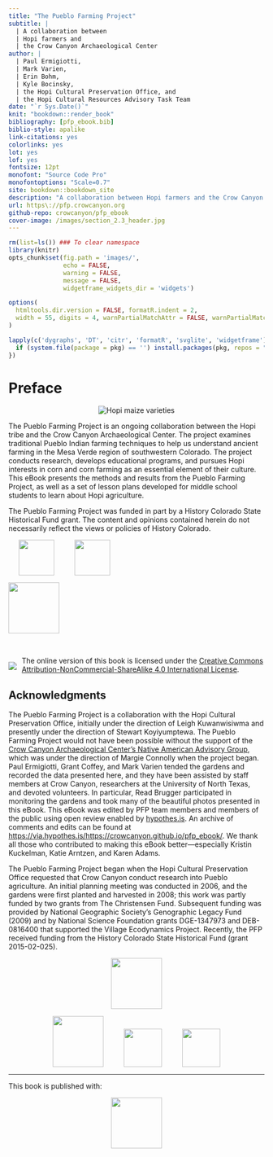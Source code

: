 ```yaml
--- 
title: "The Pueblo Farming Project"
subtitle: |
  | A collaboration between
  | Hopi farmers and 
  | the Crow Canyon Archaeological Center
author: |
  | Paul Ermigiotti,
  | Mark Varien,
  | Erin Bohm,
  | Kyle Bocinsky,
  | the Hopi Cultural Preservation Office, and 
  | the Hopi Cultural Resources Advisory Task Team
date: "`r Sys.Date()`"
knit: "bookdown::render_book"
bibliography: [pfp_ebook.bib]
biblio-style: apalike
link-citations: yes
colorlinks: yes
lot: yes
lof: yes
fontsize: 12pt
monofont: "Source Code Pro"
monofontoptions: "Scale=0.7"
site: bookdown::bookdown_site
description: "A collaboration between Hopi farmers and the Crow Canyon Archaeological Center"
url: https\://pfp.crowcanyon.org
github-repo: crowcanyon/pfp_ebook
cover-image: /images/section_2.3_header.jpg
---
```


```r
rm(list=ls()) ### To clear namespace
library(knitr)
opts_chunk$set(fig.path = 'images/',
               echo = FALSE, 
               warning = FALSE, 
               message = FALSE,
               widgetframe_widgets_dir = 'widgets')

options(
  htmltools.dir.version = FALSE, formatR.indent = 2,
  width = 55, digits = 4, warnPartialMatchAttr = FALSE, warnPartialMatchDollar = FALSE
)

lapply(c('dygraphs', 'DT', 'citr', 'formatR', 'svglite', 'widgetframe'), function(pkg) {
  if (system.file(package = pkg) == '') install.packages(pkg, repos = "https://cran.us.r-project.org")
})

```

# Preface {-}

<div style="text-align: center;">
<img src="./images/section_2.3_header.jpg" alt="Hopi maize varieties"/>
</div>

The Pueblo Farming Project is an ongoing collaboration between the Hopi tribe and the Crow Canyon Archaeological Center. The project examines traditional Pueblo Indian farming techniques to help us understand ancient farming in the Mesa Verde region of southwestern Colorado. The project conducts research, develops educational programs, and pursues Hopi interests in corn and corn farming as an essential element of their culture. This eBook presents the methods and results from the Pueblo Farming Project, as well as a set of lesson plans developed for middle school students to learn about Hopi agriculture.

The Pueblo Farming Project was funded in part by a History Colorado State Historical Fund grant. The content and opinions contained herein do not necessarily reflect the views or policies of History Colorado.

<div align = "center">
<a href="https://www.crowcanyon.org/" target="_blank"><img src="./images/CCAC_logo.svg" style="height: 70px; padding: 0px 20px 0px 20px;"/></a><a href="https://www.crowcanyon.org/institute/" target="_blank"><img src="./images/Institute_logo.svg" style="height: 70px; padding: 0px 20px 0px 20px;"/></a>

<a href="https://www.historycolorado.org/state-historical-fund" target="_blank"><img src="./images/HistoryCO.png" style="height: 100px;"/></a>
</div>

<br>
<p>
<img style="float: left; vertical-align:bottom; padding: 11px 10px 0px 0px;" src="./images/by-nc-sa.png"/>
The online version of this book is licensed under the [Creative Commons Attribution-NonCommercial-ShareAlike 4.0 International License](https://creativecommons.org/licenses/by-nc-sa/4.0/). 
</p>

## Acknowledgments {-}

The Pueblo Farming Project is a collaboration with the Hopi Cultural Preservation Office, initially under the direction of Leigh Kuwanwisiwma and presently under the direction of Stewart Koyiyumptewa. The Pueblo Farming Project would not have been possible without the support of the [Crow Canyon Archaeological Center’s Native American Advisory Group](https://www.crowcanyon.org/index.php/native-american-advisory-group), which was under the direction of Margie Connolly when the project began. Paul Ermigiotti, Grant Coffey, and Mark Varien tended the gardens and recorded the data presented here, and they have been assisted by staff members at Crow Canyon, researchers at the University of North Texas, and devoted volunteers. In particular, Read Brugger participated in monitoring the gardens and took many of the beautiful photos presented in this eBook. This eBook was edited by PFP team members and members of the public using open review enabled by [hypothes.is](https://hypothes.is/). An archive of comments and edits can be found at [https://via.hypothes.is/https://crowcanyon.github.io/pfp_ebook/](https://via.hypothes.is/https://crowcanyon.github.io/pfp_ebook/). We thank all those who contributed to making this eBook better---especially Kristin Kuckelman, Katie Arntzen, and Karen Adams.

The Pueblo Farming Project began when the Hopi Cultural Preservation Office requested that Crow Canyon conduct research into Pueblo agriculture. An initial planning meeting was conducted in 2006, and the gardens were first planted and harvested in 2008; this work was partly funded by two grants from The Christensen Fund. Subsequent funding was provided by National Geographic Society’s Genographic Legacy Fund (2009) and by National Science Foundation grants DGE-1347973 and DEB-0816400 that supported the Village Ecodynamics Project. Recently, the PFP received funding from the History Colorado State Historical Fund (grant 2015-02-025).

<div style="text-align: center;">
<img src="./images/HistoryCO.png" style="height: 100px;"/>

<img src="./images/nsf.png" style="height: 100px; padding: 0px 20px 0px 20px;"/><img src="./images/ngs.svg" style="height: 75px; padding: 0px 20px 0px 20px;"/><img src="./images/christensen.png" style="height: 75px;padding: 0px 20px 0px 20px;"/>
</div>

-----
This book is published with:

<div style="text-align: center;">
<a href="https://bookdown.org" target="_blank"><img src="./images/bookdown.png" style="width: 100px;"/></a>
</div>
        
